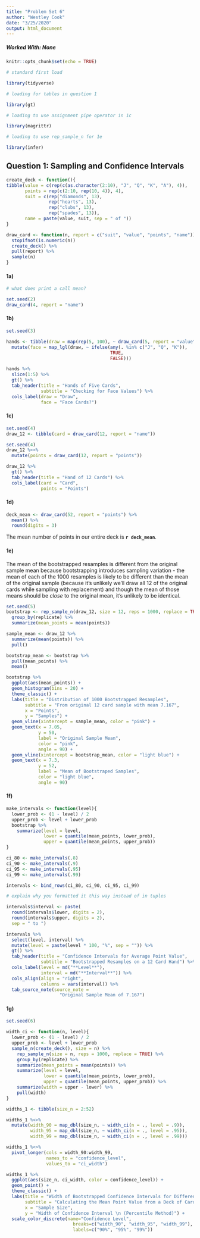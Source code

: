 ```yaml
---
title: "Problem Set 6"
author: "Westley Cook"
date: "3/25/2020"
output: html_document
---
```


##### Worked With: None

```r
knitr::opts_chunk$set(echo = TRUE)

# standard first load

library(tidyverse)

# loading for tables in question 1

library(gt)

# loading to use assignment pipe operator in 1c

library(magrittr)

# loading to use rep_sample_n for 1e

library(infer)

```

## Question 1: Sampling and Confidence Intervals

```r

create_deck <- function(){
tibble(value = c(rep(c(as.character(2:10), "J", "Q", "K", "A"), 4)),
       points = rep(c(2:10, rep(10, 4)), 4),
       suit = c(rep("diamonds", 13),
                rep("hearts", 13),
                rep("clubs", 13),
                rep("spades", 13)),
       name = paste(value, suit, sep = " of "))
}

draw_card <- function(n, report = c("suit", "value", "points", "name")){
  stopifnot(is.numeric(n))
  create_deck() %>% 
  pull(report) %>% 
  sample(n)
}

```

#### 1a)

```r

# what does print a call mean?

set.seed(2)
draw_card(4, report = "name")

```

#### 1b)

```r

set.seed(3)

hands <- tibble(draw = map(rep(5, 100), ~ draw_card(5, report = "value"))) %>% 
  mutate(face = map_lgl(draw, ~ ifelse(any(. %in% c("J", "Q", "K")),
                                       TRUE,
                                       FALSE)))

hands %>% 
  slice(1:5) %>% 
  gt() %>% 
  tab_header(title = "Hands of Five Cards",
             subtitle = "Checking for Face Values") %>% 
  cols_label(draw = "Draw",
             face = "Face Cards?")

```

#### 1c)

```r

set.seed(4)
draw_12 <- tibble(card = draw_card(12, report = "name"))

set.seed(4)
draw_12 %<>% 
  mutate(points = draw_card(12, report = "points"))

draw_12 %>% 
  gt() %>% 
  tab_header(title = "Hand of 12 Cards") %>% 
  cols_label(card = "Card",
             points = "Points")

```

#### 1d)

```r

deck_mean <- draw_card(52, report = "points") %>% 
  mean() %>% 
  round(digits = 3)

```

The mean number of points in our entire deck is **`r deck_mean`**.

#### 1e)

The mean of the bootstrapped resamples is different from the original sample mean because bootstrapping introduces sampling variation - the mean of each of the 1000 resamples is likely to be different than the mean of the original sample (because it's unlikely we'll draw all 12 of the original cards while sampling with replacement) and though the mean of those means should be *close* to the original mean, it's unlikely to be identical.

```r

set.seed(5)
bootstrap <- rep_sample_n(draw_12, size = 12, reps = 1000, replace = TRUE) %>% 
  group_by(replicate) %>% 
  summarize(mean_points = mean(points))

sample_mean <- draw_12 %>% 
  summarize(mean(points)) %>% 
  pull()

bootstrap_mean <- bootstrap %>% 
  pull(mean_points) %>% 
  mean()

bootstrap %>% 
  ggplot(aes(mean_points)) +
  geom_histogram(bins = 20) +
  theme_classic() +
  labs(title = "Distribution of 1000 Bootstrapped Resamples",
       subtitle = "From original 12 card sample with mean 7.167",
       x = "Points",
       y = "Samples") +
  geom_vline(xintercept = sample_mean, color = "pink") +
  geom_text(x = 7.05,
            y = 50,
            label = "Original Sample Mean",
            color = "pink",
            angle = 90) +  
  geom_vline(xintercept = bootstrap_mean, color = "light blue") +
  geom_text(x = 7.3,
            y = 52,
            label = "Mean of Bootstraped Samples",
            color = "light blue",
            angle = 90)

```

#### 1f)

```r

make_intervals <- function(level){
  lower_prob <- (1 - level) / 2
  upper_prob <- level + lower_prob
  bootstrap %>% 
    summarize(level = level,
              lower = quantile(mean_points, lower_prob),
              upper = quantile(mean_points, upper_prob))
}

ci_80 <- make_intervals(.8)
ci_90 <- make_intervals(.9)
ci_95 <- make_intervals(.95)
ci_99 <- make_intervals(.99)

intervals <- bind_rows(ci_80, ci_90, ci_95, ci_99)

# explain why you formatted it this way instead of in tuples

intervals$interval <- paste(
  round(intervals$lower, digits = 2),
  round(intervals$upper, digits = 2),
  sep = " to ")

intervals %>% 
  select(level, interval) %>%  
  mutate(level = paste(level * 100, "%", sep = "")) %>%
  gt() %>% 
  tab_header(title = "Confidence Intervals for Average Point Value",
             subtitle = "Bootstrapped Resamples on a 12 Card Hand") %>% 
  cols_label(level = md("**Level**"),
             interval = md("**Interval**")) %>% 
  cols_align(align = "right",
             columns = vars(interval)) %>% 
  tab_source_note(source_note = 
                    "Original Sample Mean of 7.167")

```

#### 1g)

```r

set.seed(6)

width_ci <- function(n, level){
  lower_prob <- (1 - level) / 2
  upper_prob <- level + lower_prob
  sample_n(create_deck(), size = n) %>% 
    rep_sample_n(size = n, reps = 1000, replace = TRUE) %>% 
    group_by(replicate) %>%   
    summarize(mean_points = mean(points)) %>% 
    summarize(level = level,
              lower = quantile(mean_points, lower_prob),
              upper = quantile(mean_points, upper_prob)) %>% 
    summarize(width = upper - lower) %>% 
    pull(width)
}

widths_1 <- tibble(size_n = 2:52)

widths_1 %<>% 
  mutate(width_90 = map_dbl(size_n, ~ width_ci(n = ., level = .9)),
         width_95 = map_dbl(size_n, ~ width_ci(n = ., level = .95)),
         width_99 = map_dbl(size_n, ~ width_ci(n = ., level = .99)))

widths_1 %<>% 
  pivot_longer(cols = width_90:width_99,
               names_to = "confidence_level",
               values_to = "ci_width")

widths_1 %>% 
  ggplot(aes(size_n, ci_width, color = confidence_level)) +
  geom_point() +
  theme_classic() +
  labs(title = "Width of Bootstrapped Confidence Intervals for Different Sample Sizes",
       subtitle = "Calculating the Mean Point Value from a Deck of Cards",
       x = "Sample Size",
       y = "Width of Confidence Interval \n (Percentile Method)") +
  scale_color_discrete(name="Confidence Level",
                         breaks=c("width_90", "width_95", "width_99"),
                         labels=c("90%", "95%", "99%"))

```



